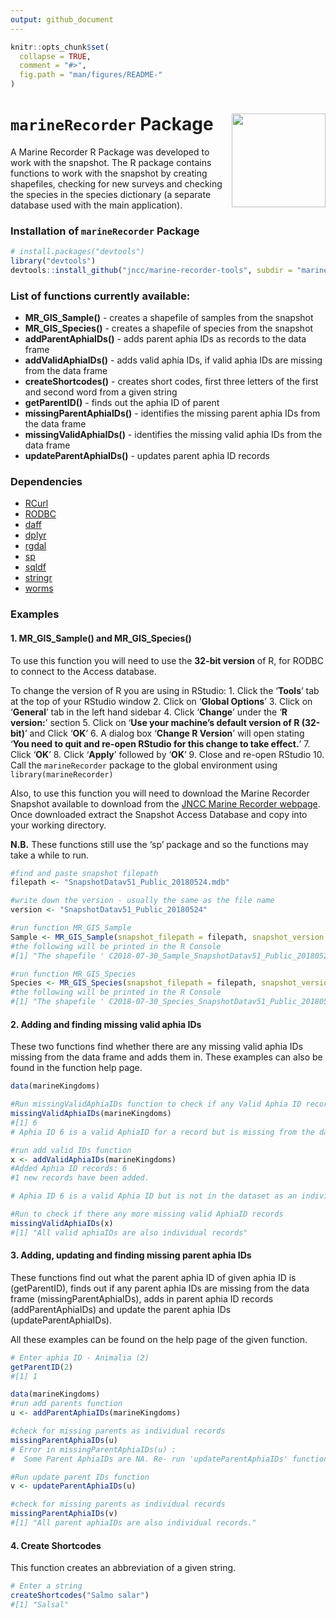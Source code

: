 ```yaml
---
output: github_document
---
```


```r
knitr::opts_chunk$set(
  collapse = TRUE,
  comment = "#>",
  fig.path = "man/figures/README-"
)
```

# `marineRecorder` Package <img src="man/figures/logo.png" align="right" width="150" />

A Marine Recorder R Package was developed to work with the snapshot. The R package contains functions to work with the snapshot by creating shapefiles, checking for new surveys and checking the species in the species dictionary (a separate database used with the main application).

### Installation of `marineRecorder` Package

``` r
# install.packages("devtools")
library("devtools")
devtools::install_github("jncc/marine-recorder-tools", subdir = "marineRecorder")
```

### List of functions currently available:

* **MR_GIS_Sample()** - creates a shapefile of samples from the snapshot
* **MR_GIS_Species()** - creates a shapefile of species from the snapshot
* **addParentAphiaIDs()** - adds parent aphia IDs as records to the data frame
* **addValidAphiaIDs()** - adds valid aphia IDs, if valid aphia IDs are missing from the data frame
* **createShortcodes()** - creates short codes, first three letters of the first and second word from a given string
* **getParentID()** - finds out the aphia ID of parent 
* **missingParentAphiaIDs()** - identifies the missing parent aphia IDs from the data frame
* **missingValidAphiaIDs()** - identifies the missing valid aphia IDs from the data frame
* **updateParentAphiaIDs()** - updates parent aphia ID records


### Dependencies

* [RCurl](https://cran.r-project.org/web/packages/RCurl/index.html)
* [RODBC](https://cran.r-project.org/web/packages/RODBC/index.html)
* [daff](https://cran.r-project.org/web/packages/daff/index.html)
* [dplyr](https://cran.r-project.org/web/packages/dplyr/index.html)
* [rgdal](https://cran.r-project.org/web/packages/rgdal/index.html)
* [sp](https://cran.r-project.org/web/packages/sp/index.html)
* [sqldf](https://cran.r-project.org/web/packages/sqldf/index.html)
* [stringr](https://cran.r-project.org/web/packages/stringr/index.html)
* [worms](https://cran.r-project.org/web/packages/worms/index.html)


### Examples

#### 1. MR_GIS_Sample() and MR_GIS_Species()

To use this function you will need to use the **32-bit version** of R, for RODBC to connect to the Access database.

To change the version of R you are using in RStudio:
1.  Click the '**Tools**' tab at the top of your RStudio window
2.  Click on '**Global Options**' 
3.  Click on '**General**' tab in the left hand sidebar
4.  Click '**Change**' under the '**R version:**' section
5.  Click on '**Use your machine's default version of R (32-bit)**' and Click '**OK**'
6.  A dialog box '**Change R Version**' will open stating '**You need to quit and re-open RStudio for this change to take effect.**' 
7.  Click '**OK**'
8.  Click '**Apply**' followed by '**OK**'
9.  Close and re-open RStudio
10. Call the `marineRecorder` package to the global environment using `library(marineRecorder)` 

Also, to use this function you will need to download the Marine Recorder Snapshot available to download from the [JNCC Marine Recorder webpage](http://jncc.defra.gov.uk/page-1599). Once downloaded extract the Snapshot Access Database and copy into your working directory.

**N.B.** These functions still use the 'sp' package and so the functions may take a while to run.  

```r
#find and paste snapshot filepath 
filepath <- "SnapshotDatav51_Public_20180524.mdb"

#write down the version - usually the same as the file name
version <- "SnapshotDatav51_Public_20180524"

#run function MR_GIS_Sample
Sample <- MR_GIS_Sample(snapshot_filepath = filepath, snapshot_version = version)
#the following will be printed in the R Console 
#[1] "The shapefile ' C2018-07-30_Sample_SnapshotDatav51_Public_20180524 ' 'has been saved to your working directory."

#run function MR_GIS_Species
Species <- MR_GIS_Species(snapshot_filepath = filepath, snapshot_version = version)
#the following will be printed in the R Console 
#[1] "The shapefile ' C2018-07-30_Species_SnapshotDatav51_Public_20180524 ' 'has been saved to your working directory."


```


#### 2. Adding and finding missing valid aphia IDs

These two functions find whether there are any missing valid aphia IDs missing from the data frame and adds them in. These examples can also be found in the function help page.

```r
data(marineKingdoms)

#Run missingValidAphiaIDs function to check if any Valid Aphia ID records are missing from the dataset.
missingValidAphiaIDs(marineKingdoms)
#[1] 6
# Aphia ID 6 is a valid AphiaID for a record but is missing from the dataset. Use 'addValidAphiaIDs' function to enter this record.

#run add valid IDs function
x <- addValidAphiaIDs(marineKingdoms)
#Added Aphia ID records: 6
#1 new records have been added.

# Aphia ID 6 is a valid Aphia ID but is not in the dataset as an individual record.

#Run to check if there any more missing valid AphiaID records
missingValidAphiaIDs(x)
#[1] "All valid aphiaIDs are also individual records"

```


#### 3. Adding, updating and finding missing parent aphia IDs

These functions find out what the parent aphia ID of given aphia ID is (getParentID), finds out if any parent aphia IDs are missing from the data frame (missingParentAphiaIDs), adds in parent aphia ID records (addParentAphiaIDs) and update the parent aphia IDs (updateParentAphiaIDs).

All these examples can be found on the help page of the given function. 


```r

# Enter aphia ID - Animalia (2)
getParentID(2)
#[1] 1

data(marineKingdoms)
#run add parents function
u <- addParentAphiaIDs(marineKingdoms)

#check for missing parents as individual records
missingParentAphiaIDs(u)
# Error in missingParentAphiaIDs(u) :
#  Some Parent AphiaIDs are NA. Re- run 'updateParentAphiaIDs' function.

#Run update parent IDs function
v <- updateParentAphiaIDs(u)

#check for missing parents as individual records
missingParentAphiaIDs(v)
#[1] "All parent aphiaIDs are also individual records."
```


#### 4. Create Shortcodes

This function creates an abbreviation of a given string.

```r
# Enter a string
createShortcodes("Salmo salar")
#[1] "Salsal"
```


